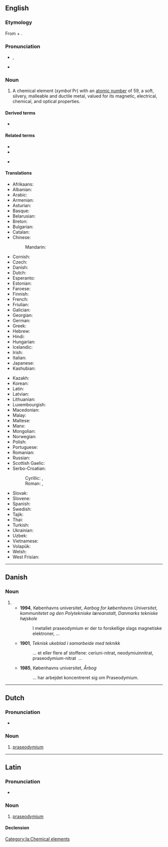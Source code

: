 ==English==
{{elements|en|Pr|cerium|Ce|neodymium|Nd}}

===Etymology===
From {{etyl|grc|en}} {{m|grc|πράσιος||leek-green}} + {{m|en|didymium}}.

===Pronunciation===
* {{enPR|prāzēōdĭm'ēəm}}, {{IPA|en|/ˌpɹeɪzioʊˈdɪmiəm/}}
* {{audio|en|LL-Q1860 (eng)-Vininn126-praseodymium.wav|Audio (US)}}

===Noun===
{{en-noun|-|s}}
{{wikipedia}}

# A chemical element (''symbol'' Pr) with an [[atomic number]] of 59, a soft, silvery, malleable and ductile metal, valued for its magnetic, electrical, chemical, and optical properties.

====Derived terms====
* {{l|en|praseodymium trichloride}}

====Related terms====
{{rel-top}}
* {{l|en|didymium}}
* {{l|en|neodymium}}
{{rel-mid}}
* {{l|en|praseolite}}
{{rel-bottom}}

====Translations====
{{trans-top|chemical element}}
* Afrikaans: {{t+|af|praseodimium}}
* Albanian: {{t|sq|prazeodim}}
* Arabic: {{t|ar|بْرَاسُودِيمْيُوم|tr=brasudimyum|m}}
* Armenian: {{t+|hy|պրազեոդիմ}}
* Asturian: {{t|ast|praseodimiu|m}}
* Basque: {{t|eu|praseodimioa}}
* Belarusian: {{t|be|празеады́м|m}}
* Breton: {{t|br|prazeodim}}
* Bulgarian: {{t|bg|празеоди́м|m}}
* Catalan: {{t+|ca|praseodimi|m}}
* Chinese:
*: Mandarin: {{t+|cmn|鐠|tr=pǔ}}
* Cornish: {{t|kw|prasodyum}}
* Czech: {{t+|cs|praseodym}}
* Danish: {{t+|da|praseodymium|n}}
* Dutch: {{t+|nl|praseodymium|n}}
* Esperanto: {{t+|eo|prazeodimo}}
* Estonian: {{t+|et|praseodüüm}}
* Faroese: {{t|fo|praseodymium|n}}
* Finnish: {{t+|fi|praseodyymi}}
* French: {{t+|fr|praséodyme|m}}
* Friulian: {{t|fur|praseodimi}}
* Galician: {{t+|gl|praseodimio|m}}
* Georgian: {{t|ka|პრაზეოდიმი}}
* German: {{t+|de|Praseodym|n}}
* Greek: {{t+|el|πρασεοδύμιο|n}}
* Hebrew: {{t|he|פרסיאודימיום|tr=prasiodímyum}}
* Hindi: {{t+|hi|श्यामला}}
* Hungarian: {{t+|hu|prazeodímium}}
* Icelandic: {{t+|is|praseódým}}
* Irish: {{t|ga|praiséidimiam}}
* Italian: {{t+|it|praseodimio|m}}
* Japanese: {{t+|ja|プラセオジム|tr=puraseojimu}}
* Kashubian: {{t|csb|prazeòdim}}
{{trans-mid}}
* Kazakh: {{t|kk|празеодим}}
* Korean: {{t+|ko|프라세오디뮴}}
* Latin: {{t+|la|praseodymium}}
* Latvian: {{t|lv|prazeodīms}}
* Lithuanian: {{t+|lt|prazeodimis}}
* Luxembourgish: {{t|lb|Praseodym}}
* Macedonian: {{t|mk|празеодимиум|m}}
* Malay: {{t|ms|praseodimium}}
* Maltese: {{t|mt|praseodimjum}}
* Manx: {{t|gv|prashodymmium}}
* Mongolian: {{t|mn|празеодим|sc=Cyrl}}
* Norwegian: {{t|no|praseodym}}
* Polish: {{t+|pl|prazeodym|m}}
* Portuguese: {{t+|pt|praseodímio|m}}
* Romanian: {{t+|ro|praseodim|n}}
* Russian: {{t+|ru|празеоди́м|m}}
* Scottish Gaelic: {{t|gd|praiseoidimiam}}
* Serbo-Croatian:
*: Cyrillic: {{t|sh|празеодиjум|m}}, {{t|sh|прасеодимиј|m}}
*: Roman: {{t|sh|prazeodijum|m}}, {{t+|sh|praseodimij|m}}
* Slovak: {{t+|sk|prazeodým|m}}
* Slovene: {{t+|sl|prazeodim|m}}
* Spanish: {{t+|es|praseodimio|m}}
* Swedish: {{t+|sv|praseodym|n}}
* Tajik: {{t|tg|празеодим}}
* Thai: {{t|th|เพรซิโอดิเมียม|tr=prēsiodimiam}}
* Turkish: {{t+|tr|praseodim}}
* Ukrainian: {{t+|uk|празеоди́м|m}}
* Uzbek: {{t+|uz|prazeodim}}
* Vietnamese: {{t|vi|prazeođim}}
* Volapük: {{t+|vo|praseodin}}
* Welsh: {{t|cy|praseodiwm}}
* West Frisian: {{t|fy|praseodymium}}
{{trans-bottom}}

{{C|en|Lanthanide series chemical elements}}

----

==Danish==

===Noun===
{{da-noun}}

# {{alternative form of|da|praseodym}}
#* '''1994''', Københavns universitet, ''Aarbog for københavns Universitet, kommunitetet og den Polytekniske læreanstalt, Danmarks tekniske højskole''
#*: I metallet praseodymium er der to forskellige slags magnetiske elektroner,&nbsp;...
#* '''1901''', ''Teknisk ukeblad i samarbeide med teknikk''
#*: ... et eller flere af stoffene: ceriuni-nitrat, neodymiuinnitrat, praseodymium-nitrat &nbsp;...
#* '''1985''', Københavns universitet, ''Årbog''
#*: ... har arbejdet koncentreret sig om Praseodymium.

----

==Dutch==
{{wikipedia|lang=nl}}
{{elements|nl|Pr|cerium|Ce|neodymium|Nd}}

===Pronunciation===
* {{audio|nl|Nl-praseodymium.ogg|Audio}}

===Noun===
{{nl-noun|n|-|-}}

# [[#English|praseodymium]]

----

==Latin==
{{wikipedia|lang=la}}

===Pronunciation===
* {{la-IPA|praseodymium}}

===Noun===
{{la-noun|praseodymium<2.-ium>}}

# [[#English|praseodymium]]

====Declension====
{{la-ndecl|praseodymium<2.-ium>}}

[[Category:la:Chemical elements]]